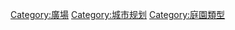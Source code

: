 {{Commons category}}
{{Category main}}

[[Category:廣場|Category:廣場]]
[[Category:城市规划|Category:城市规划]]
[[Category:庭園類型|Category:庭園類型]]